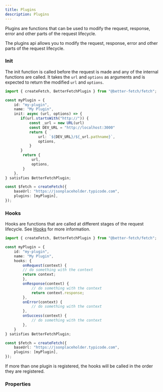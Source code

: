 ```yaml
---
title: Plugins
description: Plugins
---
```


Plugins are functions that can be used to modify the request, response, error and other parts of the request lifecycle.

The plugins api allows you to modify the request, response, error and other parts of the request lifecycle. 


### Init

The init function is called before the request is made and any of the internal functions are called. It takes the `url` and `options` as arguments and is expected to return the modified `url` and `options`.

```ts twoslash title="fetch.ts"
import { createFetch, BetterFetchPlugin } from "@better-fetch/fetch";

const myPlugin = {
    id: "my-plugin",
    name: "My Plugin",
    init: async (url, options) => {
       if(url.startsWith("http://")) {
           const _url = new URL(url)
           const DEV_URL = "http://localhost:3000"
           return {
               url: `${DEV_URL}/${_url.pathname}`,
               options,
           }
       }
        return {
            url,
            options,
        }
    },
} satisfies BetterFetchPlugin;

const $fetch = createFetch({
    baseUrl: "https://jsonplaceholder.typicode.com",
    plugins: [myPlugin],
});
```

### Hooks

Hooks are functions that are called at different stages of the request lifecycle. See [Hooks](/docs/hooks) for more information.


```ts twoslash title="fetch.ts"
import { createFetch, BetterFetchPlugin } from "@better-fetch/fetch";

const myPlugin = {
    id: "my-plugin",
    name: "My Plugin",
    hooks: {
        onRequest(context) {
        // do something with the context
        return context;
        },
        onResponse(context) {
            // do something with the context
            return context.response;
        },
        onError(context) {
            // do something with the context
        },
        onSuccess(context) {
            // do something with the context
        },
    }
} satisfies BetterFetchPlugin;

const $fetch = createFetch({
    baseUrl: "https://jsonplaceholder.typicode.com",
    plugins: [myPlugin],
});
```

<Callout type="info">
    If more than one plugin is registered, the hooks will be called in the order they are registered.
</Callout>


### Properties
<AutoTypeTable path="./lib/better-fetch-options.ts" name="BetterFetchPlugin" />
